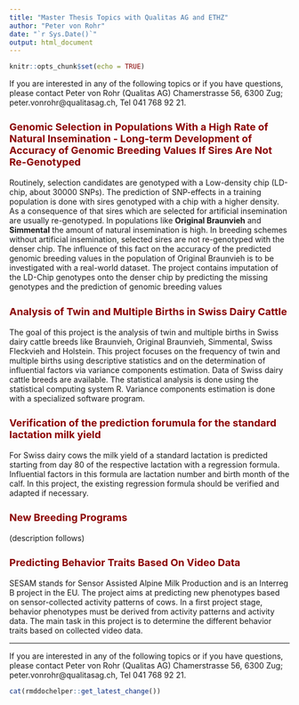 ```yaml
---
title: "Master Thesis Topics with Qualitas AG and ETHZ"
author: "Peter von Rohr"
date: "`r Sys.Date()`"
output: html_document
---
```


```r
knitr::opts_chunk$set(echo = TRUE)
```

<style type="text/css">
h1.title {
  font-size: 32px;
  color: Black;
}
h1 { /* Header 1 */
  font-size: 28px;
  color: DarkRed;
}
h2 { /* Header 2 */
    font-size: 22px;
  color: DarkRed;
}
h3 { /* Header 3 */
  font-size: 18px;
  color: DarkRed;
}
</style>

If you are interested in any of the following topics or if you have questions, please contact Peter von Rohr (Qualitas AG) Chamerstrasse 56, 6300 Zug; peter.vonrohr@qualitasag.ch, Tel 041 768 92 21.


### Genomic Selection in Populations With a High Rate of Natural Insemination - Long-term Development of Accuracy of Genomic Breeding Values If Sires Are Not Re-Genotyped {#project_header .emphasized}

Routinely, selection candidates are genotyped with a Low-density chip (LD-chip, about 30000 SNPs). The prediction of SNP-effects in a training population is done with sires genotyped with a chip with a higher density. As a consequence of that sires which are selected for artificial insemination are usually re-genotyped. In populations like __Original Braunvieh__ and __Simmental__ the amount of natural insemination is high. In breeding schemes without artificial insemination, selected sires are not re-genotyped with the denser chip. The influence of this fact on the accuracy of the predicted genomic breeding values in the population of Original Braunvieh is to be investigated with a real-world dataset. The project contains imputation of the LD-Chip genotypes onto the denser chip by predicting the missing genotypes and the prediction of genomic breeding values


### Analysis of Twin and Multiple Births in Swiss Dairy Cattle {#project_header .emphasized}

The goal of this project is the analysis of twin and multiple births in Swiss dairy cattle breeds like Braunvieh, Original Braunvieh, Simmental, Swiss Fleckvieh and Holstein. This project focuses on the frequency of twin and multiple births using descriptive statistics and on the determination of influential factors via variance components estimation. Data of Swiss dairy cattle breeds are available. The statistical analysis is done using the statistical computing system R. Variance components estimation is done with a specialized software program.


### Verification of the prediction forumula for the standard lactation milk yield {#project_header .emphasized}

For Swiss dairy cows the milk yield of a standard lactation is predicted starting from day 80 of the respective lactation with a regression formula. Influential factors in this formula are lactation number and birth month of the calf. In this project, the existing regression formula should be verified and adapted if necessary. 


### New Breeding Programs {#project_header .emphasized}
(description follows)


### Predicting Behavior Traits Based On Video Data {#project_header .emphasized}
SESAM stands for Sensor Assisted Alpine Milk Production and is an Interreg B project in the EU. The project aims at predicting new phenotypes based on sensor-collected activity patterns of cows. In a first project stage, behavior phenotypes must be derived from activity patterns and activity data. The main task in this project is to determine the different behavior traits based on collected video data.

---

If you are interested in any of the following topics or if you have questions, please contact Peter von Rohr (Qualitas AG) Chamerstrasse 56, 6300 Zug; peter.vonrohr@qualitasag.ch, Tel 041 768 92 21.


```r
cat(rmddochelper::get_latest_change())
```

